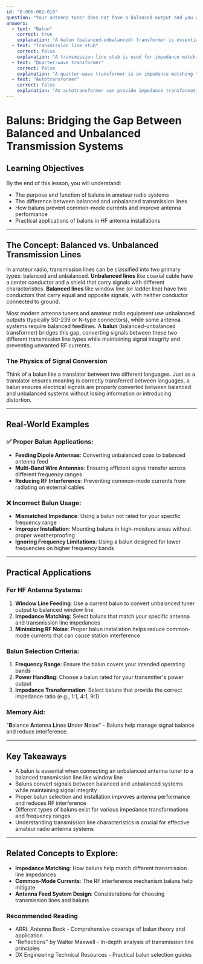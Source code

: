 ```yaml
---
id: "B-006-002-010"
question: "Your antenna tuner does not have a balanced output and you wish to use window line to feed an HF antenna. What device should you use between the tuner and the transmission line?"
answers:
  - text: "Balun"
    correct: true
    explanation: "A balun (balanced-unbalanced) transformer is essential for converting an unbalanced output from an antenna tuner to a balanced transmission line like window line. It ensures proper impedance matching and prevents common-mode currents that can cause RF interference and reduce antenna efficiency. Without a balun, the mismatched feedline can create unwanted radiation and signal loss."
  - text: "Transmission line stub"
    correct: false
    explanation: "A transmission line stub is used for impedance matching or filtering, but it does not convert between balanced and unbalanced systems. Stubs are typically used to create specific impedance transformations or remove unwanted frequencies, but they cannot solve the fundamental impedance and balance mismatch between an unbalanced tuner and balanced window line."
  - text: "Quarter-wave transformer"
    correct: false
    explanation: "A quarter-wave transformer is an impedance matching technique that works at a specific frequency, but it does not address the balanced-to-unbalanced conversion required in this scenario. Quarter-wave transformers can help match impedances, but they cannot resolve the fundamental difference between balanced and unbalanced transmission systems."
  - text: "Autotransformer"
    correct: false
    explanation: "An autotransformer can provide impedance transformation, but it does not inherently solve the balanced-to-unbalanced conversion problem. Autotransformers share a common winding and cannot provide the isolation and balance conversion that a balun provides between different transmission line types."
---
```


# Baluns: Bridging the Gap Between Balanced and Unbalanced Transmission Systems

## Learning Objectives
By the end of this lesson, you will understand:
- The purpose and function of baluns in amateur radio systems
- The difference between balanced and unbalanced transmission lines
- How baluns prevent common-mode currents and improve antenna performance
- Practical applications of baluns in HF antenna installations

---

## The Concept: Balanced vs. Unbalanced Transmission Lines

In amateur radio, transmission lines can be classified into two primary types: balanced and unbalanced. **Unbalanced lines** like coaxial cable have a center conductor and a shield that carry signals with different characteristics. **Balanced lines** like window line (or ladder line) have two conductors that carry equal and opposite signals, with neither conductor connected to ground.

Most modern antenna tuners and amateur radio equipment use unbalanced outputs (typically SO-239 or N-type connectors), while some antenna systems require balanced feedlines. A **balun** (balanced-unbalanced transformer) bridges this gap, converting signals between these two different transmission line types while maintaining signal integrity and preventing unwanted RF currents.

### The Physics of Signal Conversion

Think of a balun like a translator between two different languages. Just as a translator ensures meaning is correctly transferred between languages, a balun ensures electrical signals are properly converted between balanced and unbalanced systems without losing information or introducing distortion.

---

## Real-World Examples

### ✅ Proper Balun Applications:
- **Feeding Dipole Antennas**: Converting unbalanced coax to balanced antenna feed
- **Multi-Band Wire Antennas**: Ensuring efficient signal transfer across different frequency ranges
- **Reducing RF Interference**: Preventing common-mode currents from radiating on external cables

### ❌ Incorrect Balun Usage:
- **Mismatched Impedance**: Using a balun not rated for your specific frequency range
- **Improper Installation**: Mounting baluns in high-moisture areas without proper weatherproofing
- **Ignoring Frequency Limitations**: Using a balun designed for lower frequencies on higher frequency bands

---

## Practical Applications

### For HF Antenna Systems:
1. **Window Line Feeding**: Use a current balun to convert unbalanced tuner output to balanced window line
2. **Impedance Matching**: Select baluns that match your specific antenna and transmission line impedances
3. **Minimizing RF Noise**: Proper balun installation helps reduce common-mode currents that can cause station interference

### Balun Selection Criteria:
1. **Frequency Range**: Ensure the balun covers your intended operating bands
2. **Power Handling**: Choose a balun rated for your transmitter's power output
3. **Impedance Transformation**: Select baluns that provide the correct impedance ratio (e.g., 1:1, 4:1, 9:1)

### Memory Aid:
"**B**alance **A**ntenna **L**ines **U**nder **N**oise" - Baluns help manage signal balance and reduce interference.

---

## Key Takeaways

- A balun is essential when connecting an unbalanced antenna tuner to a balanced transmission line like window line
- Baluns convert signals between balanced and unbalanced systems while maintaining signal integrity
- Proper balun selection and installation improves antenna performance and reduces RF interference
- Different types of baluns exist for various impedance transformations and frequency ranges
- Understanding transmission line characteristics is crucial for effective amateur radio antenna systems

---

## Related Concepts to Explore:
- **Impedance Matching**: How baluns help match different transmission line impedances
- **Common-Mode Currents**: The RF interference mechanism baluns help mitigate
- **Antenna Feed System Design**: Considerations for choosing transmission lines and baluns

### Recommended Reading
- ARRL Antenna Book - Comprehensive coverage of balun theory and application
- "Reflections" by Walter Maxwell - In-depth analysis of transmission line principles
- DX Engineering Technical Resources - Practical balun selection guides